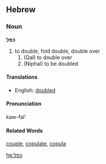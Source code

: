 ==Hebrew==
===Noun===
'''כפל''' 

#  to double, fold double, double over
##  (Qal) to double over
##  (Niphal) to be doubled 

====Translations====
*English: [[doubled]]

====Pronunciation====
kaw-fal' 

====Related Words====
[[couple]], [[copulate]], [[copula]]

[[he:כפל]]